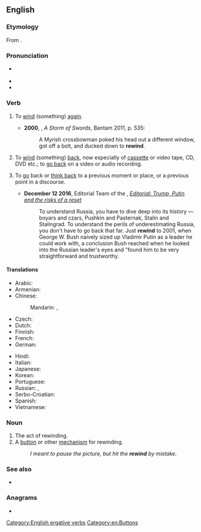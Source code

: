 ==English==

===Etymology===
From {{prefix|re|wind|lang=en}}.

===Pronunciation===
* {{a|UK}} {{IPA|/ɹiːˈwʌɪnd/|lang=en}}
* {{hyphenation|re|wind|lang=en}}
* {{rhymes|aɪnd|lang=en}}

===Verb===
{{en-verb|rewinds|rewinding|rewound}}

# {{lb|en|transitive|intransitive}} To [[wind]] (something) [[again]].
#* '''2000''', {{w|George RR Martin}}, ''A Storm of Swords'', Bantam 2011, p. 535:
#*: A Myrish crossbowman poked his head out a different window, got off a bolt, and ducked down to '''rewind'''.
# {{lb|en|transitive|intransitive}} To [[wind]] (something) [[back]], now especially of [[cassette]] or video tape, CD, DVD etc.; to [[go back]] on a video or audio recording.
# {{lb|en|figurative}} To [[go]] back or [[think back]] to a previous moment or place, or a previous point in a discourse.
#* '''December 12 2016''', Editorial Team of the {{w|Chicago Tribune}}, ''[http://www.chicagotribune.com/news/opinion/editorials/ct-russia-trump-putin-obama-bush-moscow-kremlin-edit-1213-jm-20161212-story.html Editorial: Trump, Putin and the risks of a reset]''
#*:To understand Russia, you have to dive deep into its history — boyars and czars, Pushkin and Pasternak, Stalin and Stalingrad. To understand the perils of underestimating Russia, you don't have to go back that far. Just '''rewind''' to 2001, when George W. Bush naively sized up Vladimir Putin as a leader he could work with, a conclusion Bush reached when he looked into the Russian leader's eyes and "found him to be very straightforward and trustworthy.

====Translations====
{{trans-top|to wind again}}
* Arabic: {{t-needed|ar}}
* Armenian: {{t+|hy|վերափաթաթել|sc=Armn}}
* Chinese:
*: Mandarin: {{t|cmn|重繞|sc=Hani}}, {{t|cmn|重绕|tr=chóngrào|sc=Hani}}
* Czech: {{t-needed|cs}}
* Dutch: {{t|nl|weer oprollen}}
* Finnish: {{t|fi|kelata uudelleen}}
* French: {{t+|fr|rembobiner}}
* German: {{t|de|zurückspulen}}
{{trans-mid}}
* Hindi: {{t-needed|hi}}
* Italian: {{t|it|riavvolgere}}
* Japanese: {{t|ja|巻き直す|tr=まきなおす, maki-naosu|sc=Jpan}}
* Korean: {{t-needed|ko}}
* Portuguese: {{t+|pt|rebobinar}}
* Russian: {{t+|ru|перема́тывать|impf}}, {{t+|ru|перемота́ть|pf}}
* Serbo-Croatian: {{t+|sh|premotati|sc=Cyrl}}
* Spanish: {{t+|es|rebobinar}}
* Vietnamese: {{t-needed|vi}}
{{trans-bottom}}

{{trans-see|wind back}}

===Noun===
{{en-noun}}

# The act of rewinding.
# A [[button]] or other [[mechanism]] for rewinding.
#: ''I meant to pause the picture, but hit the '''rewind''' by mistake.''

===See also===
* {{l|en|fast forward}}

===Anagrams===
* {{l|en|winder}}

[[Category:English ergative verbs]]
[[Category:en:Buttons]]